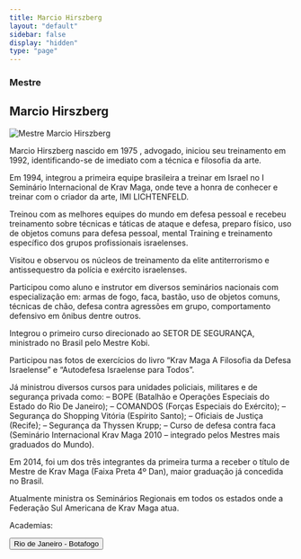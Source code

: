 ```yaml
---
title: Marcio Hirszberg
layout: "default"
sidebar: false
display: "hidden"
type: "page"
---
```



<h3 className="font-semibold">Mestre</h3>
<h2 className="text-3xl font-semibold">Marcio Hirszberg</h2>

<Image
  src="/pt/images/federacao/instrutores-licenciados/marcio-hirszberg.jpg"
  alt="Mestre Marcio Hirszberg"
  width={400}
  height={400}
  className="float-right mt-6 mb-4 ml-6 h-auto w-sm max-w-1/2"
/>

Marcio Hirszberg nascido em 1975 , advogado, iniciou seu treinamento em 1992, identificando-se de imediato com a técnica e filosofia da arte.

Em 1994, integrou a primeira equipe brasileira a treinar em Israel no I Seminário Internacional de Krav Maga, onde teve a honra de conhecer e treinar com o criador da arte, IMI LICHTENFELD.

Treinou com as melhores equipes do mundo em defesa pessoal e recebeu treinamento sobre técnicas e táticas de ataque e defesa, preparo físico, uso de objetos comuns para defesa pessoal, mental Training e treinamento específico dos grupos profissionais israelenses.

Visitou e observou os núcleos de treinamento da elite antiterrorismo e antissequestro da polícia e exército israelenses.

Participou como aluno e instrutor em diversos seminários nacionais com especialização em: armas de fogo, faca, bastão, uso de objetos comuns, técnicas de chão, defesa contra agressões em grupo, comportamento defensivo em ônibus dentre outros.

Integrou o primeiro curso direcionado ao SETOR DE SEGURANÇA, ministrado no Brasil pelo Mestre Kobi.

Participou nas fotos de exercícios do livro “Krav Maga A Filosofia da Defesa Israelense” e “Autodefesa Israelense para Todos”.

Já ministrou diversos cursos para unidades policiais, militares e de segurança privada como: – BOPE (Batalhão e Operações Especiais do Estado do Rio De Janeiro); – COMANDOS (Forças Especiais do Exército); – Segurança do Shopping Vitória (Espírito Santo); – Oficiais de Justiça (Recife); – Segurança da Thyssen Krupp; – Curso de defesa contra faca (Seminário Internacional Krav Maga 2010 – integrado pelos Mestres mais graduados do Mundo).

Em 2014, foi um dos três integrantes da primeira turma a receber o título de Mestre de Krav Maga (Faixa Preta 4º Dan), maior graduação já concedida no Brasil.

Atualmente ministra os Seminários Regionais em todos os estados onde a Federação Sul Americana de Krav Maga atua.

Academias:

<div asChild className="mt-6 w-full">
  <Button
    asChild
    size="free"
    className="mx-auto bg-red-500 text-center text-xl hover:cursor-pointer">
    <Link href="/academias/brasil/rio-de-janeiro/botafogo">
      Rio de Janeiro - Botafogo
    </Link>
  </Button>
</div>

